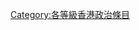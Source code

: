 {{empty category}}
{{Articles by Quality|topic=香港政治|project=香港政治|format=TOC}}
[[Category:各等級香港政治條目|Category:各等級香港政治條目]]